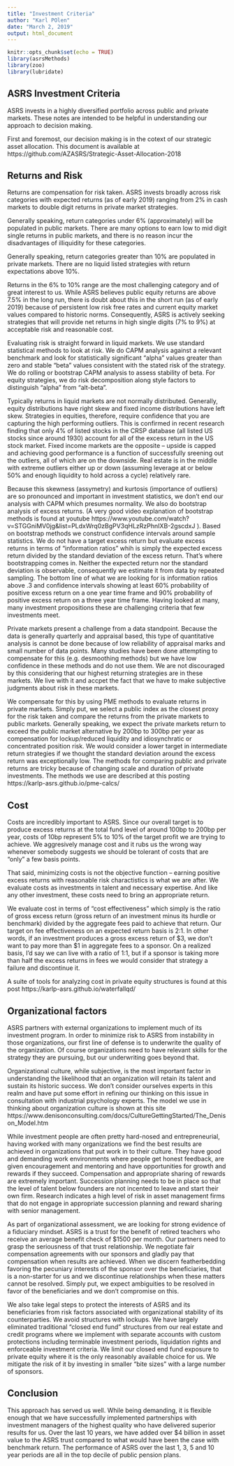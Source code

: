 ```yaml
---
title: "Investment Criteria"
author: "Karl POlen"
date: "March 2, 2019"
output: html_document
---
```


```r
knitr::opts_chunk$set(echo = TRUE)
library(asrsMethods)
library(zoo)
library(lubridate)
```

## ASRS Investment Criteria

ASRS invests in a highly diversified portfolio across public and private markets.  These notes are intended to be helpful in understanding our approach to decision making.

First and foremost, our decision making is in the cotext of our strategic asset allocation.  This document is available at https://github.com/AZASRS/Strategic-Asset-Allocation-2018


## Returns and Risk

Returns are compensation for risk taken.  ASRS invests broadly across risk categories with expected returns (as of early 2019) ranging from 2% in cash markets to double digit returns in private market strategies.

Generally speaking, return categories under 6% (approximately) will be populated in public markets.  There are many options to earn low to mid digit single returns in public markets, and there is no reason incur the disadvantages of illiquidity for these categories.

Generally speaking, return categories greater than 10% are populated in private markets.  There are no liquid listed strategies with return expectations above 10%.

Returns in the 6% to 10% range are the most challenging category and of great interest to us.  While ASRS believes public equity returns are above 7.5% in the long run, there is doubt about this in the short run (as of early 2019) because of persistent low risk free rates and current equity market values compared to historic norms.  Consequently, ASRS is actively seeking strategies that will provide net returns in high single digits  (7% to 9%) at acceptable risk and reasonable cost.

Evaluating risk is straight forward in liquid markets.  We use standard statistical methods to look at risk.  We do CAPM analysis against a relevant benchmark and look for statistically significant "alpha" values greater than zero and stable "beta" values consistent with the stated risk of the strategy.  We do rolling or bootstrap CAPM analysis to assess stability of beta.  For equity strategies, we do risk decomposition along style factors to distinguish "alpha" from "alt-beta".  

Typically returns in liquid markets are not normally distributed.  Generally, equity distributions have right skew and fixed income distributions have left skew.  Strategies in equities, therefore, require confidence that you are capturing the high performing outliers.  This is confirmed in recent research finding that only 4% of listed stocks in the CRSP database (all listed US stocks since around 1930) account for all of the excess return in the US stock market.  Fixed income markets are the opposite -- upside is capped and achieving good performance is a function of successfully sreening out the outliers, all of which are on the downside. Real estate is in the middle with extreme outliers either up or down (assuming leverage at or below 50% and enough liquidity to hold across a cycle) relatively rare.

Because this skewness (assymetry) and kurtosis (importance of outliers) are so pronounced and important in investment statistics, we don't end our analysis with CAPM which presumes normality.  We also do bootstrap analysis of excess returns.  (A very good video explanation of bootstrap methods is found at youtube https://www.youtube.com/watch?v=STGGniMV0jg&list=PLdxWrq0zBgPV3qHLzRzPhnIXB-2gscdxJ ).  Based on bootstrap methods we construct confidence intervals around sample statistics.  We do not have a target excess return but evaluate excess returns in terms of "information ratios" whih is simply the expected excess return divided by the standard deviation of the excess return.  That's where bootstrapping comes in.  Neither the expected return nor the standard deviation is observable, consequently we estimate it from data by repeated sampling.  The bottom line of what we are looking for is information ratios above .3 and confidence intervals showing at least 60% probability of positive excess return on a one year time frame and 90% probability of positive excess return on a three year time frame.  Having looked at many, many investment propositions these are challenging criteria that few investments meet.

Private markets present a challenge from a data standpoint.  Because the data is generally quarterly and appraisal based, this type of quantitative analysis is cannot be done because of low reliability of appraisal marks and small number of data points.  Many studies have been done attempting to compensate for this (e.g. desmoothing methods) but we have low confidence in these methods and do not use them.  We are not discouraged by this considering that our highest returning strategies are in these markets.  We live with it and accpet the fact that we have to make subjective judgments about risk in these markets.

We compensate for this by using PME methods to evaluate returns in private markets.  Simply put, we select a public index as the closest proxy for the risk taken and compare the returns from the private markets to public markets.  Generally speaking, we expect the private markets return to exceed the public market alternative by 200bp to 300bp per year as compensation for lockup/reduced liquidity and idiosynchratic or concentrated position risk.  We would consider a lower target in intermediate return strategies if we thought the standard deviation around the excess return was exceptionally low.  The methods for comparing public and private returns are tricky because of changing scale and duration of private investments.  The methods we use are described at this posting https://karlp-asrs.github.io/pme-calcs/

## Cost

Costs are incredibly important to ASRS.  Since our overall target is to produce excess returns at the total fund level of around 100bp to 200bp per year, costs of 10bp represent 5% to 10% of the target profit we are trying to achieve.  We aggresively manage cost and it rubs us the wrong way whenever somebody suggests we should be tolerant of costs that are "only" a few basis points.

That said, minimizing costs is not the objective function -- earning positive excess returns with reasonable risk charactistics is what we are after.  We evaluate costs as investments in talent and necessary expertise.  And like any other investment, these costs need to bring an appropriate return.

We evaluate cost in terms of "cost effectiveness" which simply is the ratio of gross excess return (gross return of an investment minus its hurdle or benchmark) divided by the aggregate fees paid to achieve that return.  Our target on fee effectiveness on an expected return basis is 2:1.  In other words, if an investment produces a gross excess return of \$3, we don't want to pay more than \$1 in aggregate fees to a sponsor.  On a realized basis, I'd say we can live with a ratio of 1:1, but if a sponsor is taking more than half the excess returns in fees we would consider that strategy a failure and discontinue it.

A suite of tools for analyzing cost in private equity structures is found at this post  https://karlp-asrs.github.io/waterfallqd/

## Organizational factors

ASRS partners with external organizations to implement much of its investment program.  In order to minimize risk to ASRS from instability in those organizations, our first line of defense is to underwrite the quality of the organization.  Of course organizations need to have relevant skills for the strategy they are pursuing, but our underwriting goes beyond that.

Organizational culture, while subjective, is the most important factor in understanding the likelihood that an organization will retain its talent and sustain its historic success.  We don't consider ourselves experts in this realm and have put some effort in refining our thinking on this issue in consultation with industrial psychology experts.  The model we use in thinking about organization culture is shown at this site https://www.denisonconsulting.com/docs/CultureGettingStarted/The_Denison_Model.htm

While investment people are often pretty hard-nosed and entrepreneurial, having worked with many organizations we find the best results are achieved in organizations that put work in to their culture.  They have good and demanding work environments where people get honest feedback, are given encouragement and mentoring and have opportunities for growth and rewards if they succeed.  Compensation and appropriate sharing of rewards are extremely important.  Succession planning needs to be in place so that the level of talent below founders are not incented to leave and start their own firm.  Research indicates a high level of risk in asset management firms that do not engage in appropriate succession planning and reward sharing with senior management.

As part of organizational assessment, we are looking for strong evidence of a fiduciary mindset.  ASRS is a trust for the benefit of retired teachers who receive an average benefit check of $1500 per month.  Our partners need to grasp the seriousness of that trust relationship.  We negotiate fair compensation agreements with our sponsors and gladly pay that compensation when results are achieved.  When we discern featherbedding favoring the pecuniary interests of the sponsor over the beneficiaries, that is a non-starter for us and we discontinue relationships when these matters cannot be resolved.  Simply put, we expect ambiguities to be resolved in favor of the beneficiaries and we don't compromise on this.

We also take legal steps to protect the interests of ASRS and its beneficiaries from risk factors associated with organizational stability of its counterparties.  We avoid structures with lockups.  We have largely eliminated traditional "closed end fund" structures from our real estate and credit programs where we implement with separate accounts with custom protections including terminable investment periods, liquidation rights and enforceable investment criteria.  We limit our closed end fund exposure to private equity where it is the only reasonably available choice for us.  We mitigate the risk of it by investing in smaller "bite sizes" with a large number of sponsors.

## Conclusion

This approach has served us well. While being demanding, it is flexible enough that we have successfully implemented partnerships with investment managers of the highest quality who have delivered superior results for us.  Over the last 10 years, we have added over \$4 billion in asset value to the ASRS trust compared to what would have been the case with benchmark return.  The performance of ASRS over the last 1, 3, 5 and 10 year periods are all in the top decile of public pension plans.  





